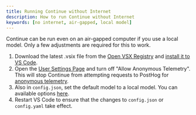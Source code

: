 ```yaml
---
title: Running Continue without Internet
description: How to run Continue without Internet
keywords: [no internet, air-gapped, local model]
---
```


Continue can be run even on an air-gapped computer if you use a local model. Only a few adjustments are required for this to work.

1. Download the latest .vsix file from the [Open VSX Registry](https://open-vsx.org/extension/Continue/continue) and [install it to VS Code](https://code.visualstudio.com/docs/editor/extension-marketplace#_install-from-a-vsix).
2. Open the [User Settings Page](../advanced/deep-dives/settings.md) and turn off "Allow Anonymous Telemetry". This will stop Continue from attempting requests to PostHog for [anonymous telemetry](../advanced/telemetry.mdx).
3. Also in `config.json`, set the default model to a local model. You can available options [here](../advanced/model-providers/top-level/openai.mdx).
4. Restart VS Code to ensure that the changes to `config.json` or `config.yaml` take effect.

